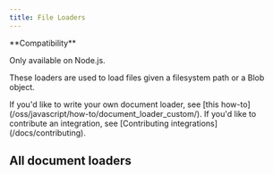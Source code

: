 ```yaml
---
title: File Loaders
---
```


<Tip>
**Compatibility**

Only available on Node.js.
</Tip>

These loaders are used to load files given a filesystem path or a Blob object.

<Info>
If you'd like to write your own document loader, see [this how-to](/oss/javascript/how-to/document_loader_custom/). If you'd like to contribute an integration, see [Contributing integrations](/docs/contributing).
</Info>

## All document loaders

<Columns cols={3}>
  <Card
    title="Multiple individual files"
    icon="link"
    href="/oss/javascript/js-integrations/document_loaders/file_loaders/multi_file"
    arrow="true"
    cta="View guide"
  >
  </Card>
  <Card
    title="ChatGPT files"
    icon="link"
    href="/oss/javascript/js-integrations/document_loaders/file_loaders/chatgpt"
    arrow="true"
    cta="View guide"
  >
  </Card>
  <Card
    title="CSV"
    icon="link"
    href="/oss/javascript/js-integrations/document_loaders/file_loaders/csv"
    arrow="true"
    cta="View guide"
  >
  </Card>
  <Card
    title="DirectoryLoader"
    icon="link"
    href="/oss/javascript/js-integrations/document_loaders/file_loaders/directory"
    arrow="true"
    cta="View guide"
  >
  </Card>
  <Card
    title="Docx files"
    icon="link"
    href="/oss/javascript/js-integrations/document_loaders/file_loaders/docx"
    arrow="true"
    cta="View guide"
  >
  </Card>
  <Card
    title="EPUB files"
    icon="link"
    href="/oss/javascript/js-integrations/document_loaders/file_loaders/epub"
    arrow="true"
    cta="View guide"
  >
  </Card>
  <Card
    title="JSON files"
    icon="link"
    href="/oss/javascript/js-integrations/document_loaders/file_loaders/json"
    arrow="true"
    cta="View guide"
  >
  </Card>
  <Card
    title="JSONLines files"
    icon="link"
    href="/oss/javascript/js-integrations/document_loaders/file_loaders/jsonlines"
    arrow="true"
    cta="View guide"
  >
  </Card>
  <Card
    title="Notion markdown export"
    icon="link"
    href="/oss/javascript/js-integrations/document_loaders/file_loaders/notion_markdown"
    arrow="true"
    cta="View guide"
  >
  </Card>
  <Card
    title="Open AI Whisper Audio"
    icon="link"
    href="/oss/javascript/js-integrations/document_loaders/file_loaders/openai_whisper_audio"
    arrow="true"
    cta="View guide"
  >
  </Card>
  <Card
    title="PDFLoader"
    icon="link"
    href="/oss/javascript/js-integrations/document_loaders/file_loaders/pdf"
    arrow="true"
    cta="View guide"
  >
  </Card>
  <Card
    title="PPTX files"
    icon="link"
    href="/oss/javascript/js-integrations/document_loaders/file_loaders/pptx"
    arrow="true"
    cta="View guide"
  >
  </Card>
  <Card
    title="Subtitles"
    icon="link"
    href="/oss/javascript/js-integrations/document_loaders/file_loaders/subtitles"
    arrow="true"
    cta="View guide"
  >
  </Card>
  <Card
    title="TextLoader"
    icon="link"
    href="/oss/javascript/js-integrations/document_loaders/file_loaders/text"
    arrow="true"
    cta="View guide"
  >
  </Card>
  <Card
    title="Unstructured"
    icon="link"
    href="/oss/javascript/js-integrations/document_loaders/file_loaders/unstructured"
    arrow="true"
    cta="View guide"
  >
  </Card>
</Columns>